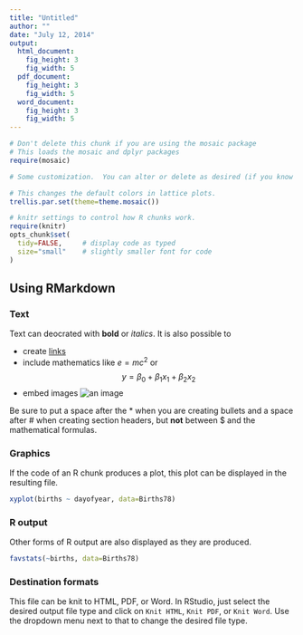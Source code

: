 ```yaml
---
title: "Untitled"
author: ""
date: "July 12, 2014"
output: 
  html_document:
    fig_height: 3
    fig_width: 5
  pdf_document:
    fig_height: 3
    fig_width: 5
  word_document:
    fig_height: 3
    fig_width: 5
---
```



```r
# Don't delete this chunk if you are using the mosaic package
# This loads the mosaic and dplyr packages
require(mosaic)
```

```r
# Some customization.  You can alter or delete as desired (if you know what you are doing).

# This changes the default colors in lattice plots.
trellis.par.set(theme=theme.mosaic())  

# knitr settings to control how R chunks work.
require(knitr)
opts_chunk$set(
  tidy=FALSE,     # display code as typed
  size="small"    # slightly smaller font for code
)
```

## Using RMarkdown


### Text

Text can deocrated with **bold** or *italics*.  It is also possible to 

* create [links](http://rmarkdown.rstudio.com/) 
* include mathematics like $e=mc^2$ or 
$$y = \beta_0 + \beta_1 x_1 + \beta_2 x_2$$
* embed images 
![an image](http://imgs.xkcd.com/comics/convincing.png)

Be sure to put a space after the * when you are creating bullets and a space after # when 
creating section headers, but **not** between $ and the mathematical formulas.

### Graphics

If the code of an R chunk produces a plot, this plot can be displayed in the resulting file.
```r
xyplot(births ~ dayofyear, data=Births78)
```

### R output
Other forms of R output are also displayed as they are produced.
```r
favstats(~births, data=Births78)
```

### Destination formats

This file can be knit to HTML, PDF, or Word.  In RStudio, just select the desired output file type
and click on `Knit HTML`, `Knit PDF`, or `Knit Word`.  Use the dropdown menu next to that to 
change the desired file type.